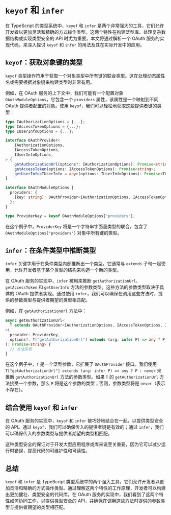 # `keyof` 和 `infer`

在 TypeScript 的类型系统中，`keyof` 和 `infer` 是两个非常强大的工具，它们允许开发者以更加灵活和精确的方式操作类型。这两个特性在构建泛型库、处理复杂数据结构或实现类型安全的 API 时尤为重要。本文将通过解析一个 OAuth 服务的实现代码，来深入探讨 `keyof` 和 `infer` 的用法及其在实际开发中的应用。

## `keyof`：获取对象键的类型

`keyof` 类型操作符用于获取一个对象类型中所有键的联合类型。这在处理动态属性名或需要根据对象键来构建类型时非常有用。

例如，在 OAuth 服务的上下文中，我们可能有一个配置对象 `OAuthModuleOptions`，它包含一个 `providers` 属性，该属性是一个映射到不同 OAuth 提供者配置的对象。使用 `keyof`，我们可以轻松地获取这些提供者键的类型：

```typescript
type IAuthorizationOptions = {...};
type IAccessTokenOptions = {...};
type IUserInfoOptions = {...};

interface OAuthProvider<
	IAuthorizationOptions,
	IAccessTokenOptions,
	IUserInfoOptions,
> {
	getAuthorizationUrl(options?: IAuthorizationOptions): Promise<string>;
	getAccessToken(options: IAccessTokenOptions): Promise<string>;
	getUserInfo<TUserInfo = any>(options: IUserInfoOptions): Promise<TUserInfo>;
}

interface OAuthModuleOptions {
  providers: {
    [key: string]: OAuthProvider<IAuthorizationOptions, IAccessTokenOptions, IUserInfoOptions>;
  };
}

type ProviderKey = keyof OAuthModuleOptions["providers"];
```

在这个例子中，`ProviderKey` 将是一个字符串字面量类型的联合，包含了 `OAuthModuleOptions["providers"]` 对象中所有键的类型。

## `infer`：在条件类型中推断类型

`infer` 关键字用于在条件类型内部推断出一个类型。它通常与 `extends` 子句一起使用，允许开发者基于某个类型的结构来构造一个新的类型。

在 OAuth 服务的实现中，`infer` 被用来推断 `getAuthorizationUrl`、`getAccessToken` 和 `getUserInfo` 方法的参数类型。这些方法的参数类型取决于具体的 OAuth 提供者实现。通过使用 `infer`，我们可以确保在调用这些方法时，提供的参数类型与提供者期望的类型相匹配。

例如，在 `getAuthorizationUrl` 方法中：

```typescript
async getAuthorizationUrl<
  T extends OAuthProvider<IAuthorizationOptions, IAccessTokenOptions, IUserInfoOptions>,
>(
  provider: ProviderKey,
  options?: T["getAuthorizationUrl"] extends (arg: infer P) => any ? P : never,
): Promise<string> {
  // 方法实现
}
```

在这个例子中，`T` 是一个泛型参数，它扩展了 `OAuthProvider` 接口。我们使用 `T["getAuthorizationUrl"] extends (arg: infer P) => any ? P : never` 来推断 `getAuthorizationUrl` 方法的参数类型。如果 `T` 的 `getAuthorizationUrl` 方法接受一个参数，那么 `P` 将是这个参数的类型；否则，参数类型将是 `never`（表示不存在）。

## 结合使用 `keyof` 和 `infer`

在 OAuth 服务的实现中，`keyof` 和 `infer` 被巧妙地结合在一起，以提供类型安全的 API。通过 `keyof`，我们可以确保传入的提供者键是有效的；通过 `infer`，我们可以确保传入的参数类型与提供者期望的类型相匹配。

这种类型安全的保证对于开发大型应用程序或库来说至关重要，因为它可以减少运行时错误，提高代码的可维护性和可读性。

## 总结

`keyof` 和 `infer` 是 TypeScript 类型系统中的两个强大工具，它们允许开发者以更加灵活和精确的方式操作类型。通过理解这两个特性的工作原理，开发者可以构建出更加健壮、类型安全的代码库。在 OAuth 服务的实现中，我们看到了这两个特性如何协同工作，以提供类型安全的 API，并确保在调用这些方法时提供的参数类型与提供者期望的类型相匹配。